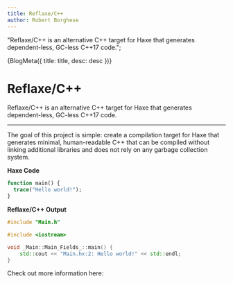 ```yaml
---
title: Reflaxe/C++
author: Robert Borghese
---
```



  "Reflaxe/C++ is an alternative C++ target for Haxe that generates dependent-less, GC-less C++17 code.";

<Head>{BlogMeta({ title: title, desc: desc })}</Head>

# Reflaxe/C++

Reflaxe/C++ is an alternative C++ target for Haxe that generates dependent-less, GC-less C++17 code.

<hr />

The goal of this project is simple: create a compilation target for Haxe that generates minimal, human-readable C++ that can be compiled without linking additional libraries and does not rely on any garbage collection system.

**Haxe Code**

```haxe
function main() {
  trace("Hello world!");
}
```

**Reflaxe/C++ Output**

```cpp
#include "Main.h"

#include <iostream>

void _Main::Main_Fields_::main() {
	std::cout << "Main.hx:2: Hello world!" << std::endl;
}
```

Check out more information here:

<GithubButton
  link="https://github.com/RobertBorghese/reflaxe.CPP"
  url="https://api.github.com/repos/RobertBorghese/reflaxe.CPP"
  badgeUrl="https://github.com/RobertBorghese/reflaxe.CPP/actions/workflows/main.yml/badge.svg"
/>
